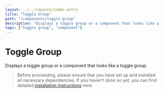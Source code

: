 ```yaml
---
layout: ../../layouts/index.astro
title: "Toggle Group"
path: "/components/toggle-group"
description: "Displays a toggle group or a component that looks like a toggle group."
tags: ["toggle group", "component"]
---
```


# Toggle Group

Displays a toggle group or a component that looks like a toggle group.

> Before proceeding, please ensure that you have set up and installed all necessary dependencies.
> If you haven't done so yet, you can find detailed [installation instructions](/installation) here.


<ComponentPreview name="toggle-group" client:idle />
